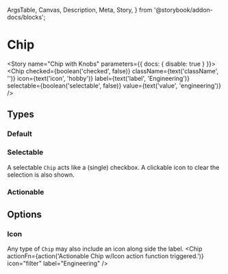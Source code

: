   ArgsTable,
  Canvas,
  Description,
  Meta,
  Story,
} from '@storybook/addon-docs/blocks';

<Meta component={Chip} title="Components/Atoms/Chip" />

# Chip

<Description of={Chip} />
<ArgsTable of={Chip} />

<Story name="Chip with Knobs" parameters={{ docs: { disable: true } }}>
  <Chip
    checked={boolean('checked', false)}
    className={text('className', '')}
    icon={text('icon', 'hobby')}
    label={text('label', 'Engineering')}
    selectable={boolean('selectable', false)}
    value={text('value', 'engineering')}
  />
</Story>

## Types

### Default
<Canvas>
  <Story name="Default Chip">
    <Chip label="Exclamation" />
  </Story>
</Canvas>

### Selectable
A selectable `Chip` acts like a (single) checkbox. A clickable icon to clear the selection is also shown.
<Canvas>
  <Story name="Selectable Chip">
    <Chip label="Selection" name="off" selectable />
  </Story>
  <Story name="Selectable Chip - checked">
    <Chip checked label="Selection" name="On" selectable />
  </Story>
</Canvas>

### Actionable
<Canvas>
  <Story name="Actionable Chip">
    <Chip label="Action" actionFn={action('Actionable Chip action function triggered.')} />
  </Story>
</Canvas>

## Options

### Icon
Any type of `Chip` may also include an icon along side the label.
<Canvas>
  <Story name="Default Chip w/Icon">
    <Chip label="Out of Stock" icon="warning" />
  </Story>
  <Story name="Selectable Chip w/Icon">
    <Chip icon="badges" label="Most Improved" selectable />
  </Story>
  <Story name="Action Chip w/Icon">
    <Chip actionFn={action('Actionable Chip w/Icon action function triggered.')} icon="filter" label="Engineering" />
  </Story>
</Canvas>
